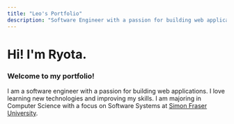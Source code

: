 ```yaml
---
title: "Leo's Portfolio"
description: "Software Engineer with a passion for building web applications"
---
```


# Hi! I'm Ryota.

### Welcome to my portfolio!

I am a software engineer with a passion for building web applications. I love learning new technologies and improving my skills. I am majoring in Computer Science with a focus on Software Systems at [Simon Fraser University](https://www.sfu.ca).
